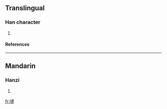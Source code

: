 ==Translingual==
===Han character===
{{Han char|rn=30|rad=口|as=14|sn=17|four=|canj=口卜田人 (RYWO)}}
# {{defn|Han|sort=口14}}
====References====
{{Han ref|kx=0215.051|hdz=10696.151|uh=56BA|ud=22202}}
----
==Mandarin==
===Hanzi===
{{cmn-hanzi|pin=[[tà]] ([[ta4]])|wg=t'a<sup>4</sup>}}
# {{defn|Mandarin}}

[[fr:嚺]]